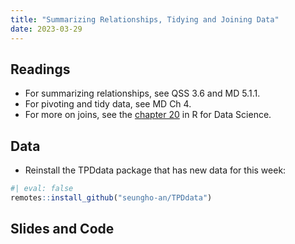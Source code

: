 ```yaml
---
title: "Summarizing Relationships, Tidying and Joining Data"
date: 2023-03-29
---
```



## Readings 

- For summarizing relationships, see QSS 3.6 and MD 5.1.1. 
- For pivoting and tidy data, see MD Ch 4. 
- For more on joins, see the [chapter 20](https://r4ds.hadley.nz/joins.html) in R for Data Science.

## Data

- Reinstall the TPDdata package that has new data for this week:
```r
#| eval: false
remotes::install_github("seungho-an/TPDdata")
```

<!-- - If you cannot install the package, you can download the data locally at [`covid_votes.csv`](/files/data/covid_votes.csv)  to the same directory as your Rmd file and load it using: -->
<!-- ```{r} -->
<!-- #| eval: false -->
<!-- library(tidyverse) -->
<!-- covid_votes <- read_csv("covid_votes.csv") -->
<!-- ``` -->

<!-- - For Thursday lecture, we added to additional data sets to `gov50data`. If you cannot install that package, then you can download them: [`mortality.csv`](/files/data/mortality.csv) and [`spotify.csv`](/files/data/spotify.csv). Put them in the same folder as your Rmd file and use these commands to load: -->
<!-- ```{r} -->
<!-- #| eval: false -->
<!-- library(tidyverse) -->
<!-- mortality <- read_csv("mortality.csv") -->
<!-- spotify <- read_csv("spotify.csv") -->
<!-- ``` -->

<!-- - We will also use data from the `nycflights13` package that you can install with: -->
<!-- ```{r} -->
<!-- #| eval: false -->
<!-- install.packages("nycflights13") -->
<!-- ``` -->




## Slides and Code

<!-- - Tuesday (10/4) lecture: Summarizing relationships and writing our own functions -->
<!--   - [PDF of slides as I present them](/slides/10_bivariate.pdf) -->
<!--   - [PDF of handout version of slides](/slides/10_bivariate_handout.pdf) (no incremental slides) -->
<!--   - Code: [`covid_votes.Rmd`](/files/code/covid_votes.Rmd) -->

<!-- - Thursday (10/6) lecture: Causality review, pivoting longer, joining data. -->
<!--   - [PDF of slides as I present them](/slides/11_tidy_joins.pdf) -->
<!--   - [PDF of handout version of slides](/slides/11_tidy_joins_handout.pdf) (no incremental slides) -->
<!--    - Code: [`lecture-11.Rmd`](/files/code/lecture-11.Rmd) -->

